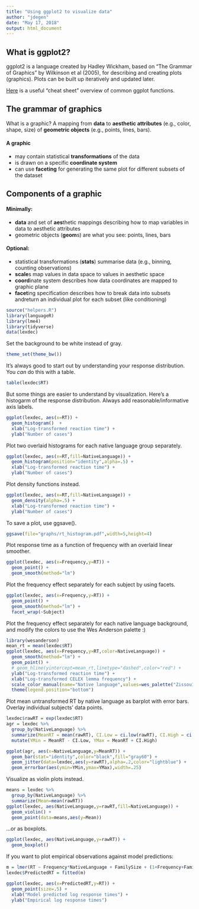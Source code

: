 ```yaml
---
title: "Using ggplot2 to visualize data"
author: "jdegen"
date: "May 17, 2018"
output: html_document
---
```


## What is ggplot2?

ggplot2 is a language created by Hadley Wickham, based on “The Grammar of Graphics” by Wilkinson et al (2005), for describing and creating plots (graphics). Plots can be built up iteratively and updated later.

[Here](http://www.rstudio.com/wp-content/uploads/2016/11/ggplot2-cheatsheet-2.1.pdf) is a useful "cheat sheet" overview of common ggplot functions. 

## The grammar of graphics

What is a graphic?
A mapping from **data** to **aesthetic attributes** (e.g., color, shape, size) of **geometric objects** (e.g., points, lines, bars).

#### A graphic 

- may contain statistical **transformations** of the data
- is drawn on a specific **coordinate system**
- can use **faceting** for generating the same plot for different subsets of the dataset

## Components of a graphic

#### Minimally:

- **data** and set of **aes**thetic mappings describing how to map variables in data to aesthetic attributes
- geometric objects (**geom**s) are what you see: points, lines, bars

#### Optional:

- statistical transformations (**stats**) summarise data (e.g., binning, counting observations)
- **scale**s map values in data space to values in aesthetic space
- **coord**inate system describes how data coordinates are mapped to graphic plane
- **facet**ing specification describes how to break data into subsets andreturn an individual plot for each subset (like conditioning)

```r
source("helpers.R")
library(languageR)
library(lme4)
library(tidyverse)
data(lexdec)
```

Set the background to be white instead of gray.
```r
theme_set(theme_bw())
```


It's always good to start out by understanding your response distribution. You *can* do this with a table. 
```r
table(lexdec$RT)
```

But some things are easier to understand by visualization. Here's a histogarm of the response distribution. Always add reasonable/informative axis labels.

```r
ggplot(lexdec, aes(x=RT)) +
  geom_histogram()  +
  xlab("Log-transformed reaction time") +
  ylab("Number of cases")
```

Plot two overlaid histograms for each native language group separately.
 
```r
ggplot(lexdec, aes(x=RT,fill=NativeLanguage)) +
  geom_histogram(position="identity",alpha=.5) +
  xlab("Log-transformed reaction time") +
  ylab("Number of cases")
```

Plot density functions instead.

```r
ggplot(lexdec, aes(x=RT,fill=NativeLanguage)) +
  geom_density(alpha=.5) +
  xlab("Log-transformed reaction time") +
  ylab("Number of cases")
```

To save a plot, use ggsave().
```r
ggsave(file="graphs/rt_histogram.pdf",width=5,height=4)
```

Plot response time as a function of frequency with an overlaid linear smoother.
```r
ggplot(lexdec, aes(x=Frequency,y=RT)) +
  geom_point() +
  geom_smooth(method="lm")
```

Plot the frequency effect separately for each subject by using facets.

```r
ggplot(lexdec, aes(x=Frequency,y=RT)) +
  geom_point() +
  geom_smooth(method="lm") + 
  facet_wrap(~Subject)
```

Plot the frequency effect separately for each native language background, and modify the colors to use the Wes Anderson palette :)
```r
library(wesanderson)
mean_rt = mean(lexdec$RT)
ggplot(lexdec, aes(x=Frequency,y=RT,color=NativeLanguage)) +
  geom_smooth(method="lm") +
  geom_point() +
  # geom_hline(yintercept=mean_rt,linetype="dashed",color="red") +
  ylab("Log-transformed reaction time") +
  xlab("Log-transformed CELEX lemma frequency") +
  scale_color_manual(name="Native language",values=wes_palette("Zissou1")[2:3]) +
  theme(legend.position="bottom")
```


Plot mean untransformed RT by native language as barplot with error bars. Overlay individual subjects' data points.
```r
lexdec$rawRT = exp(lexdec$RT)
agr = lexdec %>%
  group_by(NativeLanguage) %>%
  summarize(MeanRT = mean(rawRT), CI.Low = ci.low(rawRT), CI.High = ci.high(rawRT)) %>%
  mutate(YMin = MeanRT - CI.Low, YMax = MeanRT + CI.High)

ggplot(agr, aes(x=NativeLanguage,y=MeanRT)) +
  geom_bar(stat="identity",color="black",fill="gray60") +
  geom_jitter(data=lexdec,aes(y=rawRT),alpha=.2,color="lightblue") +
  geom_errorbar(aes(ymin=YMin,ymax=YMax),width=.25) 

```

Visualize as violin plots instead.
```r
means = lexdec %>%
  group_by(NativeLanguage) %>%
  summarize(Mean=mean(rawRT))
ggplot(lexdec, aes(NativeLanguage,y=rawRT,fill=NativeLanguage)) +
  geom_violin() +
  geom_point(data=means,aes(y=Mean))
```

...or as boxplots.

```r
ggplot(lexdec, aes(NativeLanguage,y=rawRT)) +
  geom_boxplot()
```


If you want to plot empirical observations against model predictions:
```r
m = lmer(RT ~ Frequency*NativeLanguage + FamilySize + (1+Frequency+FamilySize|Subject) + (1+NativeLanguage|Word),data=lexdec)
lexdec$PredictedRT = fitted(m)

ggplot(lexdec, aes(x=PredictedRT,y=RT)) +
  geom_point(size=.5) +
  xlab("Model predicted log response times") +
  ylab("Empirical log response times")
```